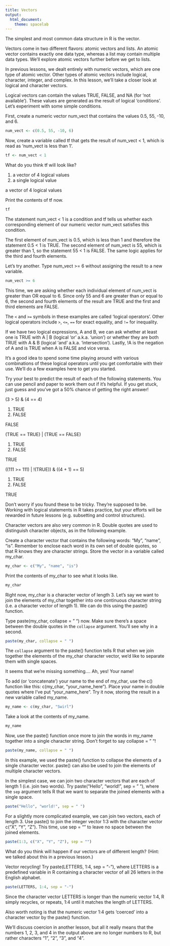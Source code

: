 ```yaml
---
title: Vectors
output:
  html_document:
    theme: spacelab
---
```


The simplest and most common data structure in R is the vector. 

Vectors come in two different flavors: atomic vectors and lists. An atomic vector contains exactly one data type, whereas a list may contain multiple data types. We'll explore atomic vectors further before we get to lists. 

In previous lessons, we dealt entirely with numeric vectors, which are one type of atomic vector. Other types of atomic vectors include logical, character, integer, and complex. In this lesson, we'll take a closer look at logical and character vectors. 

Logical vectors can contain the values TRUE, FALSE, and NA (for 'not available'). These values are generated as the result of logical 'conditions'. Let's experiment with some simple conditions. 

First, create a numeric vector num_vect that contains the values 0.5, 55, -10, and 6.

```r
num_vect <- c(0.5, 55, -10, 6)
``` 

Now, create a variable called tf that gets the result of num_vect < 1, which is read as 'num_vect is less than 1'.

```r
tf <- num_vect < 1
``` 

What do you think tf will look like?

1. a vector of 4 logical values
2. a single logical value

a vector of 4 logical values 

Print the contents of tf now.

```r
tf
``` 

The statement num_vect < 1 is a condition and tf tells us whether each corresponding element of our numeric vector num_vect satisfies this condition. 

The first element of num_vect is 0.5, which is less than 1 and therefore the statement 0.5 < 1 is TRUE. The second element of num_vect is 55, which is greater than 1, so the statement 55 < 1 is FALSE. The same logic applies for the third and fourth elements. 

Let's try another. Type num_vect >= 6 without assigning the result to a new variable.

```r
num_vect >= 6
``` 

This time, we are asking whether each individual element of num_vect is greater than OR equal to 6. Since only 55 and 6 are greater than or equal to 6, the second and fourth elements of the result are TRUE and the first and third elements are FALSE. 

The `<` and `>=` symbols in these examples are called 'logical operators'. Other logical operators include `>`, `<=`, `==` for exact equality, and `!=` for inequality. 

If we have two logical expressions, A and B, we can ask whether at least one is TRUE with A | B (logical 'or' a.k.a. 'union') or whether they are both TRUE with A & B (logical 'and' a.k.a. 'intersection'). Lastly, !A is the negation of A and is TRUE when A is FALSE and vice versa. 

It's a good idea to spend some time playing around with various combinations of these logical operators until you get comfortable with their use. We'll do a few examples here to get you started. 

Try your best to predict the result of each of the following statements. You can use pencil and paper to work them out if it's helpful. If you get stuck, just guess and you've got a 50% chance of getting the right answer! 

(3 > 5) & (4 == 4)

1. TRUE
2. FALSE

FALSE 

(TRUE == TRUE) | (TRUE == FALSE)

1. TRUE
2. FALSE

TRUE 

((111 >= 111) | !(TRUE)) & ((4 + 1) == 5)

1. TRUE
2. FALSE

TRUE 

Don't worry if you found these to be tricky. They're supposed to be. Working with logical statements in R takes practice, but your efforts will be rewarded in future lessons (e.g. subsetting and control structures). 

Character vectors are also very common in R. Double quotes are used to distinguish character objects, as in the following example. 

Create a character vector that contains the following words: "My", "name", "is". Remember to enclose each word in its own set of double quotes, so that R knows they are character strings. Store the vector in a variable called my_char.

```r
my_char <- c("My", "name", "is")
``` 

Print the contents of my_char to see what it looks like.

```r
my_char
``` 

Right now, my_char is a character vector of length 3. Let's say we want to join the elements of my_char together into one continuous character string (i.e. a character vector of length 1). We can do this using the paste() function. 

Type paste(my_char, collapse = " ") now. Make sure there's a space between the double quotes in the `collapse` argument. You'll see why in a second.

```r
paste(my_char, collapse = " ")
``` 

The `collapse` argument to the paste() function tells R that when we join together the elements of the my_char character vector, we'd like to separate them with single spaces. 

It seems that we're missing something.... Ah, yes! Your name! 

To add (or 'concatenate') your name to the end of my_char, use the c() function like this: c(my_char, "your_name_here"). Place your name in double quotes where I've put "your_name_here". Try it now, storing the result in a new variable called my_name.

```r
my_name <- c(my_char, "Swirl")
``` 

Take a look at the contents of my_name.

```r
my_name
``` 

Now, use the paste() function once more to join the words in my_name together into a single character string. Don't forget to say collapse = " "!

```r
paste(my_name, collapse = " ")
``` 

In this example, we used the paste() function to collapse the elements of a single character vector. paste() can also be used to join the elements of multiple character vectors. 

In the simplest case, we can join two character vectors that are each of length 1 (i.e. join two words). Try paste("Hello", "world!", sep = " "), where the `sep` argument tells R that we want to separate the joined elements with a single space.

```r
paste("Hello", "world!", sep = " ")
``` 

For a slightly more complicated example, we can join two vectors, each of length 3. Use paste() to join the integer vector 1:3 with the character vector c("X", "Y", "Z"). This time, use sep = "" to leave no space between the joined elements.

```r
paste(1:3, c("X", "Y", "Z"), sep = "")
``` 

What do you think will happen if our vectors are of different length? (Hint: we talked about this in a previous lesson.) 

Vector recycling! Try paste(LETTERS, 1:4, sep = "-"), where LETTERS is a predefined variable in R containing a character vector of all 26 letters in the English alphabet.

```r
paste(LETTERS, 1:4, sep = "-")
``` 

Since the character vector LETTERS is longer than the numeric vector 1:4, R simply recycles, or repeats, 1:4 until it matches the length of LETTERS. 

Also worth noting is that the numeric vector 1:4 gets 'coerced' into a character vector by the paste() function. 

We'll discuss coercion in another lesson, but all it really means that the numbers 1, 2, 3, and 4 in the output above are no longer numbers to R, but rather characters "1", "2", "3", and "4". 

